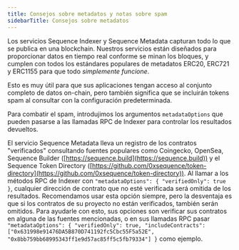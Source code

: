 ```yaml
---
title: Consejos sobre metadatos y notas sobre spam
sidebarTitle: Consejos sobre metadatos
---
```


Los servicios Sequence Indexer y Sequence Metadata capturan todo lo que se publica en una blockchain.
Nuestros servicios están diseñados para proporcionar datos en tiempo real
conforme se minan los bloques, y cumplen con todos los estándares populares de metadatos ERC20, ERC721 y ERC1155
para que todo _simplemente funcione_.

Esto es muy útil para que sus aplicaciones tengan acceso al conjunto completo de datos
on-chain, pero también significa que se incluirán tokens spam al consultar con la configuración predeterminada.

Para combatir el spam, introdujimos los argumentos `metadataOptions` que pueden pasarse a las llamadas RPC de Indexer
para controlar los resultados devueltos.

El servicio Sequence Metadata lleva un registro de los contratos "verificados" consultando fuentes populares
como Coingecko, OpenSea, Sequence Builder ([https://sequence.build](https://sequence.build)) y el Sequence Token
Directory ([https://github.com/0xsequence/token-directory](https://github.com/0xsequence/token-directory)). Al llamar a los métodos RPC de Indexer con
`"metadataOptions": { "verifiedOnly": true }`, cualquier dirección de contrato que no esté verificada
será omitida de los resultados. Recomendamos usar esta opción siempre, pero la desventaja es que
si los contratos de su proyecto no están verificados, también serán omitidos. Para ayudarle
con esto, sus opciones son verificar sus contratos en alguna de las fuentes mencionadas, o en sus llamadas RPC pasar
`"metadataOptions": { "verifiedOnly": true, "includeContracts": ["0x631998e91476DA5B870D741192fc5Cbc55F5a52E", "0x8bb759bb68995343ff1e9d57ac85ff5c5fb79334"] }`
como ejemplo.